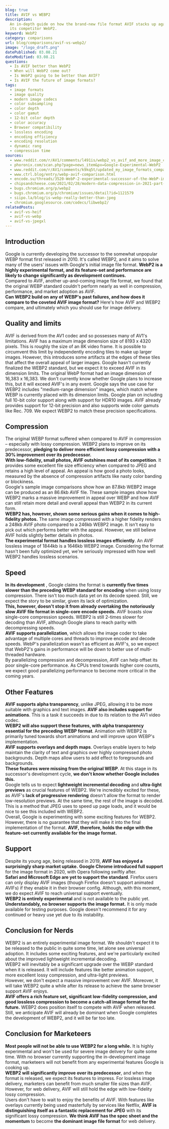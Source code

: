 ```yaml
---
blog: true
title: AVIF vs WEBP2
description:
  An in-depth guide on how the brand-new file format AVIF stacks up against
  its competitor WebP2.
keyword: WebP2
category: comparisons
url: blog/comparisons/avif-vs-webp2/
image: "/logo_draft.png"
datePublished: 03.08.21
dateModified: 03.08.21
questions:
  - Is AVIF better than WebP2
  - When will WebP2 come out?
  - Is WebP2 going to be better than AVIF?
  - Is AVIF the future of image formats?
tags:
  - image formats
  - image quality
  - modern image codecs
  - color subsampling
  - color depth
  - color gamut
  - 12-bit color depth
  - color accuracy
  - Browser compatibility
  - lossless encoding
  - encoding efficiency
  - encoding resolution
  - dynamic rang
  - compression time
sources:
  - www.reddit.com/r/AV1/comments/l491is/webp2_vs_avif_and_more_image_comparison/
  - phoronix.com/scan.php?page=news_item&px=Google-Experimental-WebP2
  - www.reddit.com/r/AV1/comments/k9kq5t/updated_my_image_formats_comparison_including/
  - www.ctrl.blog/entry/webp-avif-comparison.html
  - encode.su/threads/3520-WebP-2-experimental-successor-of-the-WebP-image-format
  - chipsandcheese.com/2021/02/28/modern-data-compression-in-2021-part-2-the-battle-to-dethrone-jpeg-with-jpeg-xl-avif-and-webp/
  - bugs.chromium.org/p/webp2
  - bugs.chromium.org/p/chromium/issues/detail?id=1121579
  - siipo.la/blog/is-webp-really-better-than-jpeg
  - chromium.googlesource.com/codecs/libwebp2/
relatedPosts:
  - avif-vs-heif
  - avif-vs-webp
  - avif-vs-jpegxl
---
```


## Introduction

Google is currently developing the successor to the somewhat unpopular WEBP format first released in 2010\. It's called WEBP2, and it aims to solve many of the users' issues with Google's initial image file format. **WebP2 is a highly experimental format, and its feature-set and performance are likely to change significantly as development continues.**  
Compared to AVIF, another up-and-coming image file format, we found that the original WEBP standard couldn't perform nearly as well in compression, performance, and market adoption as AVIF.  
**Can WEBP2 build on any of WEBP's past failures, and how does it compare to the coveted AVIF image format?** Here's how AVIF and WEBP2 compare, and ultimately which you should use for image delivery.

## Quality and limits

AVIF is derived from the AV1 codec and so possesses many of AV1's limitations. AVIF has a maximum image dimension size of 8193 x 4320 pixels. This is roughly the size of an 8K video frame. It is possible to circumvent this limit by independently encoding tiles to make up larger images. However, this introduces some artifacts at the edges of these tiles that affect the overall appeal of larger images. Google hasn't currently finalized the WEBP2 standard, but we expect it to exceed AVIF in its dimension limits. The original WebP format had an image dimension of 16,383 x 16,383\. We don't currently know whether Google plans to increase this, but it will exceed AVIF's in any event. Google says the use case for WEBP2 includes "medium-range dimension" images, which match where WEBP is currently placed with its dimension limits. Google plan on including full 10-bit color support along with support for HDR10 images. AVIF already provides support for 12-bit precision and also supports wide color gamuts like Rec. 709\. We expect WEBP2 to match these precision specifications.

## Compression

The original WEBP format suffered when compared to AVIF in compression – especially with lossy compression. WEBP2 plans to improve on its predecessor, **pledging to deliver more efficient lossy compression with a 30% improvement over its predecessor.**  
**With low-fidelity, small photos, AVIF outshines most of its competition**. It provides some excellent file size efficiency when compared to JPEG and retains a high level of appeal. An appeal is how good a photo looks, measured by the absence of compression artifacts like nasty color banding or blockiness.  
Google's sample image comparisons show how an 87.8kb WEBP2 image can be produced as an 86.6kb AVIF file. These sample images show how WEBP2 marks a massive improvement in appeal over WEBP and how AVIF can still retain more detail and overall appeal than WEBP2 in its current form.  
**WEBP2 has, however, shown some serious gains when it comes to high-fidelity photos.** The same image compressed with a higher fidelity renders a 248kb AVIF photo compared to a 246kb WEBP2 image. It isn't easy to pick out which performs better with the appeal. However, we still believe AVIF holds slightly better details in photos.  
**The experimental format handles lossless images efficiently**. An AVIF lossless image of 1844kb is a 1646kb WEBP2 image. Considering the format hasn't been fully optimized yet, we're seriously impressed with how well WEBP2 handles lossless scenarios.

## Speed

**In its development** , Google claims the format is **currently five times slower than the preceding WEBP standard for encoding** when using lossy compression. There isn't too much data yet on its decode speed. Still, we expect the story to be similar, given its lack of optimization.  
**This, however, doesn't stop it from already overtaking the notoriously slow AVIF file format in single-core encode speeds.** AVIF boasts slow single-core compression speeds. WEBP2 is still 2-times slower for decoding than AVIF, although Google plans to reach parity with decompressing speeds.  
**AVIF supports parallelization**, which allows the image coder to take advantage of multiple cores and threads to improve encode and decode speeds. WebP's parallelization wasn't as efficient as AVIF's, so we expect that WebP2's gains in performance will be down to better use of multi-threaded hardware.  
By parallelizing compression and decompression, AVIF can help offset its poor single-core performance. As CPUs trend towards higher core counts, we expect good parallelizing performance to become more critical in the coming years.

## Other Features

**AVIF supports alpha transparency**, unlike JPEG, allowing it to be more suitable with graphics and text images. **AVIF also includes support for animations**. This is a task it succeeds in due to its relation to the AV1 video codec.  
**WEBP2 will also support these features, with alpha transparency essential for the preceding WEBP format**. Animation with WEBP2 is primarily tuned towards short animations and will improve upon WEBP's implementation.  
**AVIF supports overlays and depth maps**. Overlays enable layers to help maintain the clarity of text and graphics over highly compressed photo backgrounds. Depth maps allow users to add effect to foregrounds and backgrounds.  
**These features were missing from the original WEBP**. At this stage in its successor's development cycle, **we don't know whether Google includes this.**  
Google tells us to expect **lightweight incremental decoding** and **ultra-light previews** as crucial features of WEBP2\. We're incredibly excited for these, as AVIF's **lack of progressive rendering** doesn't allow the format to render low-resolution previews. At the same time, the rest of the image is decoded. This is a method that JPEG uses to speed up page loads, and it would be nice to see this included with WEBP2.  
Overall, Google is experimenting with some exciting features for WEBP2. However, there is no guarantee that they will make it into the final implementation of the format. **AVIF, therefore, holds the edge with the feature-set currently available for the image format.**

## Support

Despite its young age, being released in 2019, **AVIF has enjoyed a surprisingly sharp market uptake.** **Google Chrome introduced full support** for the image format in 2020, with Opera following swiftly after.  
**Safari and Microsoft Edge are yet to support the standard**. Firefox users can only display AVIF images (though Firefox doesn't support animated AVIFs) if they enable it in their browser config. Although, with this moment, we do expect AVIF to reach universal support eventually.  
**WEBP2 is entirely experimental** and is not available to the public yet. **Understandably, no browser supports the image format.** It is only made available for testing purposes. Google doesn't recommend it for any continued or heavy use yet due to its instability.

## Conclusion for Nerds

WEBP2 is an entirely experimental image format. We shouldn't expect it to be released to the public in quite some time, let alone see universal adoption. It includes some exciting features, and we're particularly excited about the improved lightweight incremental decoding.  
WEBP2 will inevitably be a significant upgrade over the WEBP standard when it is released. It will include features like better animation support, more excellent lossy compression, and ultra-light previews.  
However, we don't expect a massive improvement over AVIF. Moreover, it will take WEBP2 quite a while after its release to achieve the same browser support AVIF enjoys.  
**AVIF offers a rich feature set, significant low-fidelity compression, and good lossless compression to become a catch-all image format for the future.** WEBP2 does position itself to compete with AVIF when released. Still, we anticipate AVIF will already be dominant when Google completes the development of WEBP2, and it will be far too late.

## Conclusion for Marketeers

**Most people will not be able to use WEBP2 for a long while.** It is highly experimental and won't be used for severe image delivery for quite some time. With no browser currently supporting the in-development image format, marketeers will not benefit from any experimental features Google is cooking up.  
**WEBP2 will significantly improve over its predecessor**, and when the format is released, we expect its features to impress. For lossless image delivery, marketers can benefit from much smaller file sizes than AVIF. However, for web delivery, AVIF will still hold the edge with low-fidelity lossy compression.  
Users don't have to wait to enjoy the benefits of AVIF. With features like overlays currently being used masterfully by services like Netflix, **AVIF is distinguishing itself as a fantastic replacement for JPEG** with its significant lossy compression. **We think AVIF has the spec sheet and the momentum** to become **the dominant image file format** for web delivery.
